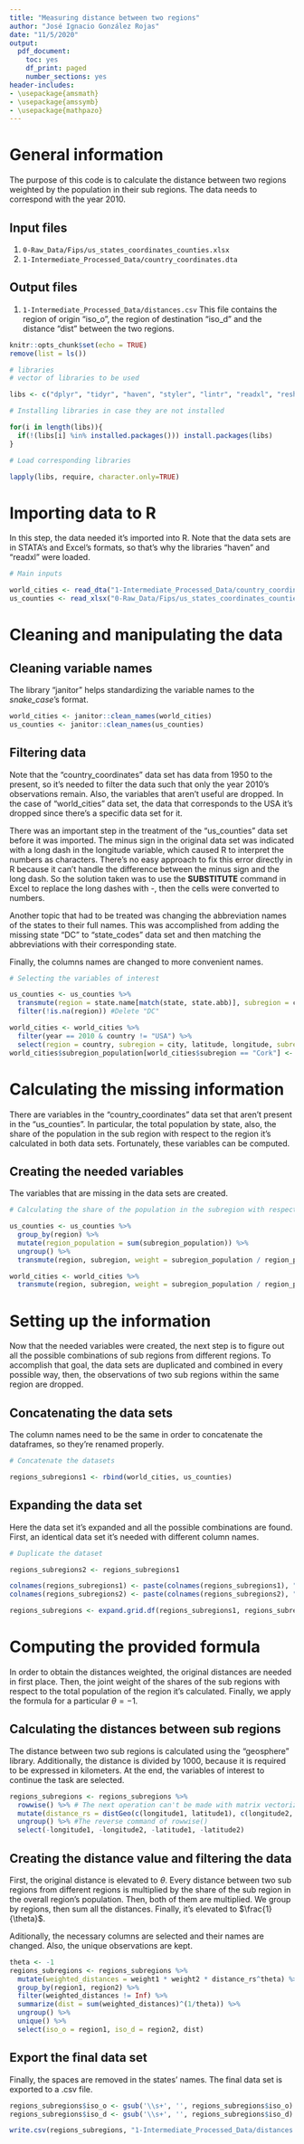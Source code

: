 ---
title: "Measuring distance between two regions"
author: "José Ignacio González Rojas"
date: "11/5/2020"
output: 
  pdf_document:
    toc: yes
    df_print: paged
    number_sections: yes
header-includes:
- \usepackage{amsmath}
- \usepackage{amssymb}
- \usepackage{mathpazo}
---

# General information

The purpose of this code is to calculate the distance between two regions weighted by the population in their sub regions. The data needs to correspond with the year 2010. 

## Input files

1. `0-Raw_Data/Fips/us_states_coordinates_counties.xlsx`
2. `1-Intermediate_Processed_Data/country_coordinates.dta`

## Output files

1. `1-Intermediate_Processed_Data/distances.csv` This file contains the region of origin "iso_o", the region of destination "iso_d" and the distance "dist" between the two regions. 

```{r setup, include=FALSE}
knitr::opts_chunk$set(echo = TRUE)
remove(list = ls())
```

```{r packages, message=FALSE, warning=FALSE, cache=FALSE, include=FALSE, results='hide'}
# libraries
# vector of libraries to be used

libs <- c("dplyr", "tidyr", "haven", "styler", "lintr", "readxl", "reshape", "janitor", "geosphere")

# Installing libraries in case they are not installed

for(i in length(libs)){ 
  if(!(libs[i] %in% installed.packages())) install.packages(libs) 
}

# Load corresponding libraries

lapply(libs, require, character.only=TRUE)
```
# Importing data to R

In this step, the data needed it's imported into R. Note that the data sets are in STATA's and Excel's formats, so that's why the libraries "haven" and "readxl" were loaded.

```{r data-importing}
# Main inputs

world_cities <- read_dta("1-Intermediate_Processed_Data/country_coordinates.dta")
us_counties <- read_xlsx("0-Raw_Data/Fips/us_states_coordinates_counties.xlsx")
```

# Cleaning and manipulating the data

## Cleaning variable names

The library "janitor" helps standardizing the variable names to the *snake_case*'s format. 
```{r cleaning-variable-names}
world_cities <- janitor::clean_names(world_cities)
us_counties <- janitor::clean_names(us_counties)
```

## Filtering data

Note that the "country_coordinates" data set has data from 1950 to the present, so it's needed to filter the data such that only the year 2010's observations remain. Also, the variables that aren't useful are dropped. In the case of "world_cities" data set, the data that corresponds to the USA it's dropped since there's a specific data set for it. 

There was an important step in the treatment of the "us_counties" data set before it was imported. The minus sign in the original data set was indicated with a long dash in the longitude variable, which caused R to interpret the numbers as characters. There's no easy approach to fix this error directly in R because it can't handle the difference between the minus sign and the long dash. So the solution taken was to use the **SUBSTITUTE** command in Excel to replace the long dashes with -, then the cells were converted to numbers. 

Another topic that had to be treated was changing the abbreviation names of the states to their full names. This was accomplished from adding the missing state "DC" to "state_codes" data set and then matching the abbreviations with their corresponding state. 

Finally, the columns names are changed to more convenient names. 

```{r keep-necessary-variables, echo=TRUE}

# Selecting the variables of interest

us_counties <- us_counties %>% 
  transmute(region = state.name[match(state, state.abb)], subregion = county, subregion_population = population_2010, latitude, longitude) %>% 
  filter(!is.na(region)) #Delete "DC"

world_cities <- world_cities %>% 
  filter(year == 2010 & country != "USA") %>% 
  select(region = country, subregion = city, latitude, longitude, subregion_population = city_population, region_population = country_population)
world_cities$subregion_population[world_cities$subregion == "Cork"] <- 124.391 # This value was missing and it had to be inputed by code
```

# Calculating the missing information

There are variables in the "country_coordinates" data set that aren't present in the "us_counties". In particular, the total population by state, also, the share of the population in the sub region with respect to the region it's calculated in both data sets. Fortunately, these variables can be computed. 

## Creating the needed variables 

The variables that are missing in the data sets are created. 

```{r creating-needed-variables, echo=TRUE}
# Calculating the share of the population in the subregion with respect to the region

us_counties <- us_counties %>%  
  group_by(region) %>% 
  mutate(region_population = sum(subregion_population)) %>% 
  ungroup() %>% 
  transmute(region, subregion, weight = subregion_population / region_population, latitude, longitude)

world_cities <- world_cities %>% 
  transmute(region, subregion, weight = subregion_population / region_population, latitude, longitude)
```

# Setting up the information

Now that the needed variables were created, the next step is to figure out all the possible combinations of sub regions from different regions. To accomplish that goal, the data sets are duplicated and combined in every possible way, then, the observations of two sub regions within the same region are dropped. 

## Concatenating the data sets

The column names need to be the same in order to concatenate the dataframes, so they're renamed properly. 
```{r concatenating-datasets, echo=TRUE}
# Concatenate the datasets

regions_subregions1 <- rbind(world_cities, us_counties)
```

## Expanding the data set

Here the data set it's expanded and all the possible combinations are found. First, an identical data set it's needed with different column names. 

```{r expansion, echo=TRUE}
# Duplicate the dataset

regions_subregions2 <- regions_subregions1

colnames(regions_subregions1) <- paste(colnames(regions_subregions1), "1", sep="") #Adds 1 at the end of the variable name
colnames(regions_subregions2) <- paste(colnames(regions_subregions2), "2", sep="") #Adds 2 at the end of the variable name

regions_subregions <- expand.grid.df(regions_subregions1, regions_subregions2) # Combines all the rows in every possible way 
```

# Computing the provided formula

In order to obtain the distances weighted, the original distances are needed in first place. Then, the joint weight of the shares of the sub regions with respect to the total population of the region it's calculated. Finally, we apply the formula for a particular $\theta = -1$. 

## Calculating the distances between sub regions

The distance between two sub regions is calculated using the "geosphere" library. Additionally, the distance is divided by 1000, because it is required to be expressed in kilometers. At the end, the variables of interest to continue the task are selected. 

```{r subregion-distances, echo=TRUE}
regions_subregions <- regions_subregions %>% 
  rowwise() %>% # The next operation can't be made with matrix vectorization, that's why it's computed row by row. 
  mutate(distance_rs = distGeo(c(longitude1, latitude1), c(longitude2, latitude2)) / 1000) %>% 
  ungroup() %>% #The reverse command of rowwise()
  select(-longitude1, -longitude2, -latitude1, -latitude2)
```

## Creating the distance value and filtering the data

First, the original distance is elevated to $\theta$. Every distance between two sub regions from different regions is multiplied by the share of the sub region in the overall region's population. Then, both of them are multiplied. We group by regions, then sum all the distances. Finally, it's elevated to $\frac{1}{\theta}$. 

Aditionally, the necessary columns are selected and their names are changed. Also, the unique observations are kept. 

```{r region-distances, echo=TRUE}
theta <- -1
regions_subregions <- regions_subregions %>% 
  mutate(weighted_distances = weight1 * weight2 * distance_rs^theta) %>% 
  group_by(region1, region2) %>% 
  filter(weighted_distances != Inf) %>% 
  summarize(dist = sum(weighted_distances)^(1/theta)) %>% 
  ungroup() %>% 
  unique() %>% 
  select(iso_o = region1, iso_d = region2, dist)
```

## Export the final data set

Finally, the spaces are removed in the states' names. The final data set is exported to a .csv file. 

```{r final-dataset, echo=TRUE}
regions_subregions$iso_o <- gsub('\\s+', '', regions_subregions$iso_o) # Removing spaces
regions_subregions$iso_d <- gsub('\\s+', '', regions_subregions$iso_d)

write.csv(regions_subregions, "1-Intermediate_Processed_Data/distances.csv")
```